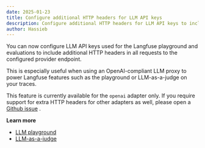 ```yaml
---
date: 2025-01-23
title: Configure additional HTTP headers for LLM API keys
description: Configure additional HTTP headers for LLM API keys to include custom headers in requests to provider endpoints, particularly useful for OpenAI-compliant LLM proxies.
author: Hassieb
---
```



<ChangelogHeader />

You can now configure LLM API keys used for the Langfuse playground and evaluations to include additional HTTP headers in all requests to the configured provider endpoint.

This is especially useful when using an OpenAI-compliant LLM proxy to power Langfuse features such as the playground or LLM-as-a-judge on your traces.

This feature is currently available for the `openai` adapter only. If you require support for extra HTTP headers for other adapters as well, please open a [Github issue](https://github.com/orgs/langfuse/discussions/new?category=ideas) .

**Learn more**

- [LLM playground](/docs/playground)
- [LLM-as-a-judge](/docs/scores/model-based-evals)
